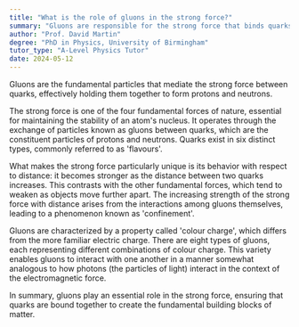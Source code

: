 ```yaml
---
title: "What is the role of gluons in the strong force?"
summary: "Gluons are responsible for the strong force that binds quarks together, forming protons and neutrons within atomic nuclei."
author: "Prof. David Martin"
degree: "PhD in Physics, University of Birmingham"
tutor_type: "A-Level Physics Tutor"
date: 2024-05-12
---
```


Gluons are the fundamental particles that mediate the strong force between quarks, effectively holding them together to form protons and neutrons.

The strong force is one of the four fundamental forces of nature, essential for maintaining the stability of an atom's nucleus. It operates through the exchange of particles known as gluons between quarks, which are the constituent particles of protons and neutrons. Quarks exist in six distinct types, commonly referred to as 'flavours'.

What makes the strong force particularly unique is its behavior with respect to distance: it becomes stronger as the distance between two quarks increases. This contrasts with the other fundamental forces, which tend to weaken as objects move further apart. The increasing strength of the strong force with distance arises from the interactions among gluons themselves, leading to a phenomenon known as 'confinement'.

Gluons are characterized by a property called 'colour charge', which differs from the more familiar electric charge. There are eight types of gluons, each representing different combinations of colour charge. This variety enables gluons to interact with one another in a manner somewhat analogous to how photons (the particles of light) interact in the context of the electromagnetic force.

In summary, gluons play an essential role in the strong force, ensuring that quarks are bound together to create the fundamental building blocks of matter.
    